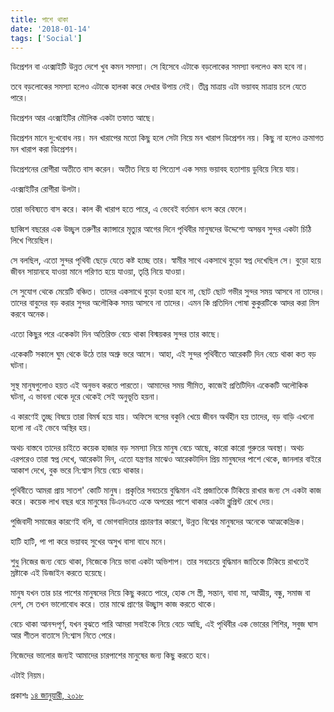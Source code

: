 ```yaml
---
title: পাশে থাকা
date: '2018-01-14'
tags: ['Social']
---
```


ডিপ্রেশন বা এংক্সাইটি উন্নত দেশে খুব কমন সমস্যা। সে হিসেবে এটাকে বড়লোকের সমস্যা বললেও কম হবে না।

তবে বড়লোকের সমস্যা হলেও এটাকে হালকা করে দেখার উপায় নেই। তীব্র মাত্রায় এটা ভয়াবহ মাত্রায় চলে যেতে পারে।

ডিপ্রেশন আর এংক্সাইটির মৌলিক একটা তফাত আছে।

ডিপ্রেশন মানে দু:খবোধ নয়। মন খারাপের মতো কিছু হলে সেটা নিয়ে মন খারাপ ডিপ্রেশন নয়। কিছু না হলেও ক্রমাগত মন খারাপ করা ডিপ্রেশন।

ডিপ্রেশনের রোগীরা অতীতে বাস করেন। অতীত নিয়ে হা পিত্যেশ এক সময় ভয়াবহ হতাশায় ডুবিয়ে নিয়ে যায়।



এংক্সাইটির রোগীরা উলটা।

তারা ভবিষ্যতে বাস করে। কাল কী খারাপ হতে পারে, এ ভেবেই বর্তমান ধংস করে ফেলে।

ছাব্বিশ বছরের এক উচ্ছ্বল তরুণীর ক্যান্সারে মৃত্যুর আগের দিনে পৃথিবীর মানুষদের উদ্দেশ্যে অসম্ভব সুন্দর একটা চিঠি লিখে গিয়েছিল।

সে বলছিল, এতো সুন্দর পৃথিবী ছেড়ে যেতে কষ্ট হচ্ছে তার। স্বামীর সাথে একসাথে বুড়ো স্বপ্ন দেখেছিল সে। বুড়ো হয়ে জীবন সায়ানহে যাওয়া মানে পরিণত হয়ে যাওয়া, তৃপ্তি নিয়ে যাওয়া।

সে সুযোগ থেকে মেয়েটি বঞ্চিত। তাদের একসাথে বুড়ো হওয়া হবে না, ছোট ছোট গভীর সুন্দর সময় আসবে না তাদের। তাদের বাবুদের বড় করার সুন্দর অলৌকিক সময় আসবে না তাদের। এমন কি প্রতিদিন পোষা কুকুরটিকে আদর করা মিস করবে অনেক।

এতো কিছুর পরে একেকটা দিন অতিরিক্ত বেচে থাকা বিস্ময়কর সুন্দর তার কাছে।

একেকটি সকালে ঘুম থেকে উঠে তার অশ্রু ভরে আসে। আহা, এই সুন্দর পৃথিবীতে আরেকটি দিন বেচে থাকা কত বড় ঘটনা।

সুস্থ মানুষগুলোও হয়ত এই অনুভব করতে পারতো। আমাদের সময় সীমিত, কাজেই প্রতিটিদিন একেকটি অলৌকিক ঘটনা, এ ভাবনা থেকে দূরে থেকেই সেই অনুভূতি হয়না।

এ কারণেই তুচ্ছ বিষয়ে তারা বিমর্ষ হয়ে যায়। অফিসে বসের বকুনি খেয়ে জীবন অর্থহীন হয় তাদের, বড় বাড়ি এখনো হলো না এই ভেবে অস্থির হয়।

অথচ বাস্তবে তাদের চাইতে কয়েক হাজার বড় সমস্যা নিয়ে মানুষ বেচে আছে, কারো কারো গুরুতর অবস্থা। অথচ এরপরেও তারা স্বপ্ন দেখে, আরেকটা দিন, এতো যন্ত্রণার মাঝেও আরেকটাদিন প্রিয় মানুষদের পাশে থেকে, জানলার বাইরে আকাশ দেখে, বুক ভরে নি:শ্বাস নিয়ে বেচে থাকার।

পৃথিবীতে আমরা প্রায় সাতশ' কোটি মানুষ। প্রকৃতির সবচেয়ে বুদ্ধিমান এই প্রজাতিকে টিকিয়ে রাখার জন্য সে একটা কাজ করে। কয়েক লাখ বছর ধরে মানুষের ডিএনএতে একে অপরের পাশে থাকার একটা ব্লুপ্রিন্ট রেখে দেয়।

পুজিবাদী সমাজের কারণেই বলি, বা ভোগবাদিতার প্রচারণার কারণে, উন্নত বিশ্বের মানুষদের অনেকে আত্মকেন্দ্রিক।

হাটি হাটি, পা পা করে ভয়াবহ সুখের অসুখ বাসা বাধে মনে।

শুধু নিজের জন্য বেচে থাকা, নিজেকে নিয়ে ভাবা একটা অভিশাপ। তার সবচেয়ে বুদ্ধিমান জাতিকে টিকিয়ে রাখতেই স্রষ্টাকে এই ডিজাইন করতে হয়েছে।

মানুষ যখন তার চার পাশের মানুষদের নিয়ে কিছু করতে পারে, হোক সে স্ত্রী, সন্তান, বাবা মা, আত্মীয়, বন্ধু, সমাজ বা দেশ, সে তখন ভালোবোধ করে। তার মাঝে প্রাণের উচ্ছ্বাস কাজ করতে থাকে।

বেচে থাকা আনন্দপূর্ণ, যখন বুঝতে পারি আমরা সবাইকে নিয়ে বেচে আছি, এই পৃথিবীর এক ভোরের শিশির, সবুজ ঘাস আর শীতল বাতাসে নি:শ্বাস নিতে পেরে।

নিজেদের ভালোর জন্যই আমাদের চারপাশের মানুষের জন্য কিছু করতে হবে।

এটাই নিয়ম।

প্রকাশঃ [১৪ জানুয়ারী, ২০১৮](https://www.facebook.com/ashraful.alam/posts/10154954948330583) 